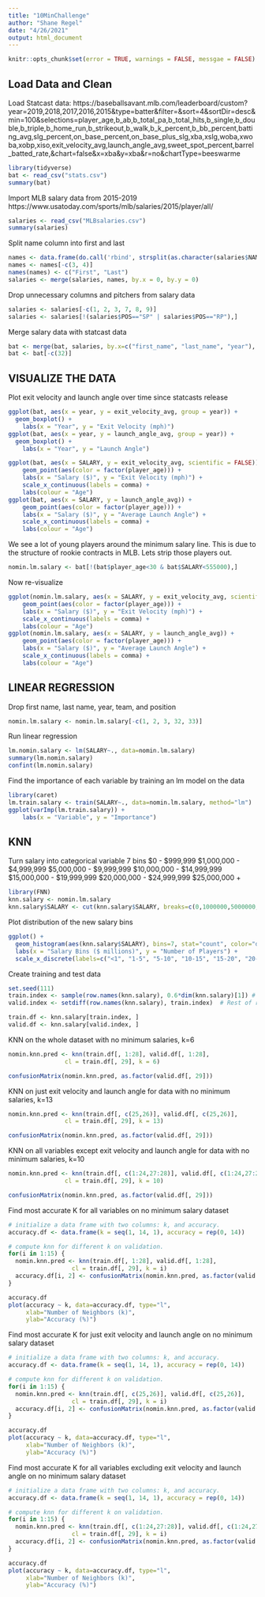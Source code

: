 ```yaml
---
title: "10MinChallenge"
author: "Shane Regel"
date: "4/26/2021"
output: html_document
---
```


```r
knitr::opts_chunk$set(error = TRUE, warnings = FALSE, messgae = FALSE)
```




## Load Data and Clean

Load Statcast data:
https://baseballsavant.mlb.com/leaderboard/custom?year=2019,2018,2017,2016,2015&type=batter&filter=&sort=4&sortDir=desc&min=100&selections=player_age,b_ab,b_total_pa,b_total_hits,b_single,b_double,b_triple,b_home_run,b_strikeout,b_walk,b_k_percent,b_bb_percent,batting_avg,slg_percent,on_base_percent,on_base_plus_slg,xba,xslg,woba,xwoba,xobp,xiso,exit_velocity_avg,launch_angle_avg,sweet_spot_percent,barrel_batted_rate,&chart=false&x=xba&y=xba&r=no&chartType=beeswarme

```r
library(tidyverse)
bat <- read_csv("stats.csv")
summary(bat)
```

Import MLB salary data from 2015-2019
https://www.usatoday.com/sports/mlb/salaries/2015/player/all/

```r
salaries <- read_csv("MLBsalaries.csv")
summary(salaries)
```

Split name column into first and last

```r
names <- data.frame(do.call('rbind', strsplit(as.character(salaries$NAME),' ',fixed=TRUE)))
names <- names[-c(3, 4)]
names(names) <- c("First", "Last")
salaries <- merge(salaries, names, by.x = 0, by.y = 0)
```

Drop unnecessary columns and pitchers from salary data

```r
salaries <- salaries[-c(1, 2, 3, 7, 8, 9)]
salaries <- salaries[!(salaries$POS=="SP" | salaries$POS=="RP"),]
```

Merge salary data with statcast data

```r
bat <- merge(bat, salaries, by.x=c("first_name", "last_name", "year"), by.y=c("First", "Last", "YEAR"))
bat <- bat[-c(32)]
```




## VISUALIZE THE DATA

Plot exit velocity and launch angle over time since statcasts release

```r
ggplot(bat, aes(x = year, y = exit_velocity_avg, group = year)) +            
  geom_boxplot() +
    labs(x = "Year", y = "Exit Velocity (mph)")
ggplot(bat, aes(x = year, y = launch_angle_avg, group = year)) +            
  geom_boxplot() +
    labs(x = "Year", y = "Launch Angle")
```

```r
ggplot(bat, aes(x = SALARY, y = exit_velocity_avg, scientific = FALSE)) +
    geom_point(aes(color = factor(player_age))) +
    labs(x = "Salary ($)", y = "Exit Velocity (mph)") +
    scale_x_continuous(labels = comma) +
    labs(colour = "Age")
ggplot(bat, aes(x = SALARY, y = launch_angle_avg)) +
    geom_point(aes(color = factor(player_age))) +
    labs(x = "Salary ($)", y = "Average Launch Angle") +
    scale_x_continuous(labels = comma) +
    labs(colour = "Age")
```

We see a lot of young players around the minimum salary line. This is due to the structure of rookie contracts in MLB. Lets strip those players out.

```r
nomin.lm.salary <- bat[!(bat$player_age<30 & bat$SALARY<555000),]
```

Now re-visualize

```r
ggplot(nomin.lm.salary, aes(x = SALARY, y = exit_velocity_avg, scientific = FALSE)) +
    geom_point(aes(color = factor(player_age))) +
    labs(x = "Salary ($)", y = "Exit Velocity (mph)") +
    scale_x_continuous(labels = comma) +
    labs(colour = "Age")
ggplot(nomin.lm.salary, aes(x = SALARY, y = launch_angle_avg)) +
    geom_point(aes(color = factor(player_age))) +
    labs(x = "Salary ($)", y = "Average Launch Angle") +
    scale_x_continuous(labels = comma) +
    labs(colour = "Age")
```
 



## LINEAR REGRESSION

Drop first name, last name, year, team, and position

```r
nomin.lm.salary <- nomin.lm.salary[-c(1, 2, 3, 32, 33)]
```

Run linear regression

```r
lm.nomin.salary <- lm(SALARY~., data=nomin.lm.salary)
summary(lm.nomin.salary)
confint(lm.nomin.salary)
```

Find the importance of each variable by training an lm model on the data

```r
library(caret)
lm.train.salary <- train(SALARY~., data=nomin.lm.salary, method="lm")
ggplot(varImp(lm.train.salary)) +
    labs(x = "Variable", y = "Importance")
```



## KNN
Turn salary into categorical variable
7 bins
$0 - $999,999
$1,000,000 - $4,999,999
$5,000,000 - $9,999,999
$10,000,000 - $14,999,999
$15,000,000 - $19,999,999
$20,000,000 - $24,999,999
$25,000,000 +

```r
library(FNN)
knn.salary <- nomin.lm.salary
knn.salary$SALARY <- cut(knn.salary$SALARY, breaks=c(0,1000000,5000000, 10000000, 15000000, 20000000, 25000000,100000000), right=FALSE, labels=c(1:7))
```

Plot distribution of the new salary bins

```r
ggplot() + 
  geom_histogram(aes(knn.salary$SALARY), bins=7, stat="count", color="darkblue", fill="lightblue") +
  labs(x = "Salary Bins ($ millions)", y = "Number of Players") +
  scale_x_discrete(labels=c("<1", "1-5", "5-10", "10-15", "15-20", "20-25", "25+"))
```
Create training and test data

```r
set.seed(111)
train.index <- sample(row.names(knn.salary), 0.6*dim(knn.salary)[1]) # 60% rows in training data 
valid.index <- setdiff(row.names(knn.salary), train.index)  # Rest of rows in test data
```

```r
train.df <- knn.salary[train.index, ]
valid.df <- knn.salary[valid.index, ]
```

KNN on the whole dataset with no minimum salaries, k=6

```r
nomin.knn.pred <- knn(train.df[, 1:28], valid.df[, 1:28], 
                cl = train.df[, 29], k = 6)

confusionMatrix(nomin.knn.pred, as.factor(valid.df[, 29]))
```

KNN on just exit velocity and launch angle for data with no minimum salaries, k=13

```r
nomin.knn.pred <- knn(train.df[, c(25,26)], valid.df[, c(25,26)], 
                cl = train.df[, 29], k = 13)

confusionMatrix(nomin.knn.pred, as.factor(valid.df[, 29]))
```

KNN on all variables except exit velocity and launch angle for data with no minimum salaries, k=10

```r
nomin.knn.pred <- knn(train.df[, c(1:24,27:28)], valid.df[, c(1:24,27:28)], 
                cl = train.df[, 29], k = 10)

confusionMatrix(nomin.knn.pred, as.factor(valid.df[, 29]))
```

Find most accurate K for all variables on no minimum salary dataset

```r
# initialize a data frame with two columns: k, and accuracy.
accuracy.df <- data.frame(k = seq(1, 14, 1), accuracy = rep(0, 14))

# compute knn for different k on validation.
for(i in 1:15) {
  nomin.knn.pred <- knn(train.df[, 1:28], valid.df[, 1:28], 
                  cl = train.df[, 29], k = i)
  accuracy.df[i, 2] <- confusionMatrix(nomin.knn.pred, as.factor(valid.df[, 29]))$overall[1] 
}

accuracy.df
plot(accuracy ~ k, data=accuracy.df, type="l", 
     xlab="Number of Neighbors (k)",
     ylab="Accuracy (%)")
```

Find most accurate K for just exit velocity and launch angle on no minimum salary dataset

```r
# initialize a data frame with two columns: k, and accuracy.
accuracy.df <- data.frame(k = seq(1, 14, 1), accuracy = rep(0, 14))

# compute knn for different k on validation.
for(i in 1:15) {
  nomin.knn.pred <- knn(train.df[, c(25,26)], valid.df[, c(25,26)], 
                  cl = train.df[, 29], k = i)
  accuracy.df[i, 2] <- confusionMatrix(nomin.knn.pred, as.factor(valid.df[, 29]))$overall[1] 
}

accuracy.df
plot(accuracy ~ k, data=accuracy.df, type="l", 
     xlab="Number of Neighbors (k)",
     ylab="Accuracy (%)")
```

Find most accurate K for all variables excluding exit velocity and launch angle on no minimum salary dataset

```r
# initialize a data frame with two columns: k, and accuracy.
accuracy.df <- data.frame(k = seq(1, 14, 1), accuracy = rep(0, 14))

# compute knn for different k on validation.
for(i in 1:15) {
  nomin.knn.pred <- knn(train.df[, c(1:24,27:28)], valid.df[, c(1:24,27:28)], 
                  cl = train.df[, 29], k = i)
  accuracy.df[i, 2] <- confusionMatrix(nomin.knn.pred, as.factor(valid.df[, 29]))$overall[1] 
}

accuracy.df
plot(accuracy ~ k, data=accuracy.df, type="l", 
     xlab="Number of Neighbors (k)",
     ylab="Accuracy (%)")
```